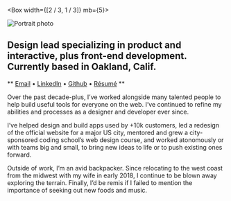
<Container>

<Box width={[2 / 3, 1 / 3]} mb={5}>

![Portrait photo](../images/portrait.jpg)

</Box>

## Design lead specializing in product and interactive, plus front-end development. Currently based in Oakland, Calif.

** [Email](mailto:eric@ericrowan.com) • [LinkedIn](https://www.linkedin.com/in/erow/) • [Github](https://github.com/ericrowan) • [Résumé](https://www.dropbox.com/s/e7fvnirz3d9u7lk/resume-2019.pdf?dl=0) **

Over the past decade-plus, I&rsquo;ve worked alongside many talented people to help build useful tools for everyone on the web. I&rsquo;ve continued to refine my abilities and processes as a designer and developer ever since.

I&rsquo;ve helped design and build apps used by +10k customers, led a redesign of the official website for a major US city, mentored and grew a city-sponsored coding school&rsquo;s web design course, and worked atonomously or with teams big and small, to bring new ideas to life or to push existing ones forward.

Outside of work, I&rsquo;m an avid backpacker. Since relocating to the west coast from the midwest with my wife in early 2018, I continue to be blown away exploring the terrain. Finally, I&rsquo;d be remis if I failed to mention the importance of seeking out new foods and music.

</Container>
